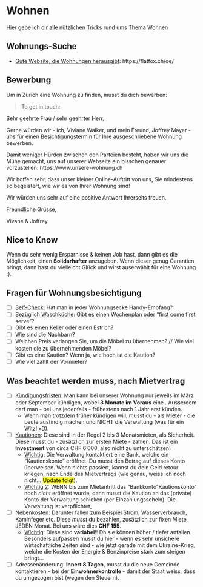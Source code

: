 # Wohnen

Hier gebe ich dir alle nützlichen Tricks rund ums Thema Wohnen

## Wohnungs-Suche

- <u>Gute Website, die Wohnungen herausgibt</u>: https://flatfox.ch/de/

## Bewerbung

Um in Zürich eine Wohnung zu finden, musst du dich bewerben:


> To get in touch: 

Sehr geehrte Frau / sehr geehrter Herr,

Gerne würden wir - ich, Viviane Walker, und mein Freund, Joffrey Mayer - uns für einen Besichtigungstermin für Ihre ausgeschriebene Wohnung bewerben. 

Damit weniger Hürden zwischen den Parteien besteht, haben wir uns die Mühe gemacht, uns auf unserer Webseite ein bisschen genauer vorzustellen: https://www.unsere-wohnung.ch

Wir hoffen sehr, dass unser kleiner Online-Auftritt von uns, Sie mindestens so begeistert, wie wir es von Ihrer Wohnung sind!

Wir würden uns sehr auf eine positive Antwort Ihrerseits freuen.

Freundliche Grüsse,

Vivane & Joffrey

## Nice to Know

Wenn du sehr wenig Ersparnisse & keinen Job hast, dann gibt es die Möglichkeit, einen **Solidarhafter** anzugeben. Wenn dieser genug Garantien bringt, dann hast du vielleicht Glück und wirst auserwählt für eine Wohnung ;).

## Fragen für Wohnungsbesichtigung

- [ ] <u>Self-Check</u>: Hat man in jeder Wohnungsecke Handy-Empfang?
- [ ] <u>Bezüglich Waschküche</u>: Gibt es einen Wochenplan oder "first come first serve"?
- [ ] Gibt es einen Keller oder einen Estrich?
- [ ] Wie sind die Nachbarn?
- [ ] Welchen Preis verlangen Sie, um die Möbel zu übernehmen? // Wie viel kosten die zu übernehmenden Möbel?
- [ ] Gibt es eine Kaution? Wenn ja, wie hoch ist die Kaution?
- [ ] Wie viel zahlt der Vormieter?

## Was beachtet werden muss, nach Mietvertrag

- [ ] <u>Kündigungsfristen</u>: Man kann bei unserer Wohnung nur jeweils im März oder September kündigen, wobei **3 Monate im Voraus** eine . Ausserdem darf man - bei uns jedenfalls - frühestens nach 1 Jahr erst künden. 
  - Wenn man trotzdem früher kündigen will, musst du - als Mieter - die Leute ausfindig machen und NICHT die Verwaltung (was für ein Witz! xD).
- [ ] <u>Kautionen</u>: Diese sind in der Regel 2 bis 3 Monatsmieten, als Sicherheit. Diese musst du - zusätzlich zur ersten Miete - zahlen. Das ist ein **Investment** von circa CHF 6'000, also nicht zu unterschätzen!
  - <u>Wichtig</u>: Die Verwaltung kontaktiert eine Bank, welche ein "Kautionskonto" eröffnet. Du musst den Betrag auf dieses Konto überweisen. Wenn nichts passiert, kannst du dein Geld retour kriegen, nach Ende des Mietvertrags (wie genau, weiss ich noch nicht... <mark>Update folgt</mark>). 
  - <u>Wichtig 2</u>: WENN bis zum Mietantritt das "Bankkonto"Kautionskonto" noch _nicht_ eröffnet wurde, dann musst die Kaution an das (private) Konto der Verwaltung schicken (per Einzahlungsschein). Die Verwaltung ist verpflichtet, 
- [ ] <u>Nebenkosten</u>: Darunter fallen zum Beispiel Strom, Wasserverbrauch, Kaminfeger etc. Diese _musst_ du bezahlen, zusätzlich zur fixen Miete, JEDEN Monat. Bei uns wäre dies **CHF 155**. 
  - <u>Wichtig</u>: Diese sind **variabel**!! Dh sie können höher / tiefer anfallen. Besonders aufpassen musst du hier - wenn es sehr unsichere wirtschaftliche Zeiten sind - wie jetzt gerade mit dem Ukraine-Krieg, welche die Kosten der Energie & Benzinpreise stark zum steigen bringt...
- [ ] Adressenänderung: **Innert 8 Tagen**, musst du die neue Gemeinde kontaktieren - bei der **Einwohnerkontrolle** - damit der Staat weiss, dass du umgezogen bist (wegen den Steuern). 


